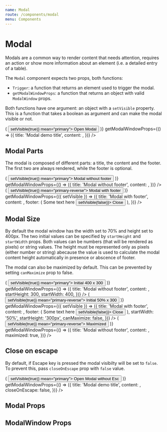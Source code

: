 ```yaml
---
name: Modal
route: /components/modal
menu: Components
---
```






# Modal

Modals are a common way to render content that needs attention,
requires an action or show more information about an element (i.e. a detailed entry of a table).

The `Modal` component expects two props, both functions:

-   `Trigger`: a function that returns an element used to trigger the modal.
-   `getModalWindowProps`: a function that returns an object with valid `ModalWindow` props.

Both functions have one argument: an object with a `setVisible` property.
This is a function that takes a boolean as argument and can make the modal visible or not.

<Playground>
    <div>
        <Modal
            Trigger={({ setVisible }) => (
                <Button onClick={() => setVisible(true)} mean="primary">
                    Open Modal
                </Button>
            )}
            getModalWindowProps={() => ({
                title: 'Modal demo title',
                content: <Lorem paragraphs={3} />,
            })}
        />
    </div>
</Playground>

## Modal Parts

The modal is composed of different parts: a title, the content and the footer.
The first two are always rendered, while the footer is optional.

<Playground>
    <div>
        <Modal
            Trigger={({ setVisible }) => (
                <Button onClick={() => setVisible(true)} mean="primary">
                    Modal without footer
                </Button>
            )}
            getModalWindowProps={() => ({
                title: 'Modal without footer',
                content: <Lorem paragraphs={3} />,
            })}
        />
        <Modal
            Trigger={({ setVisible }) => (
                <Button onClick={() => setVisible(true)} mean="primary-reverse">
                    Modal with footer
                </Button>
            )}
            getModalWindowProps={({ setVisible }) => ({
                title: 'Modal with footer',
                content: <Lorem paragraphs={3} />,
                footer: (
                    <Fragment>
                        <span className="color-accent">Some text here</span>
                        <Button size="small" onClick={() => setVisible(false)}>
                            Close
                        </Button>
                    </Fragment>
                ),
            })}
        />
    </div>
</Playground>

## Modal Size

By default the modal window has the width set to 70% and height set to 400px.
The two initial values can be specified by `startHeight` and `startWidth` props.
Both values can be numbers (that will be rendered as pixels) or string values.
The height must be represented only as pixels (either number or string) abecause the value is used to
calculate the modal content height automatically in presence or abscence of footer.

The modal can also be maximized by default. This can be prevented by setting `canMaximize` prop to false.

<Playground>
    <div>
        <Modal
            Trigger={({ setVisible }) => (
                <Button onClick={() => setVisible(true)} mean="primary">
                    Initial 400 x 300
                </Button>
            )}
            getModalWindowProps={() => ({
                title: 'Modal without footer',
                content: <Lorem paragraphs={3} />,
                startHeight: 300,
                startWidth: 400,
            })}
        />
        <Modal
            Trigger={({ setVisible }) => (
                <Button onClick={() => setVisible(true)} mean="primary-reverse">
                    Initial 50% x 300
                </Button>
            )}
            getModalWindowProps={({ setVisible }) => ({
                title: 'Modal with footer',
                content: <Lorem paragraphs={3} />,
                footer: (
                    <Fragment>
                        <span className="color-accent">Some text here</span>
                        <Button size="small" onClick={() => setVisible(false)}>
                            Close
                        </Button>
                    </Fragment>
                ),
                startWidth: '50%',
                startHeight: '300px',
                canMaximize: false,
            })}
        />
        <Modal
            Trigger={({ setVisible }) => (
                <Button onClick={() => setVisible(true)} mean="primary-reverse">
                    Maximized
                </Button>
            )}
            getModalWindowProps={() => ({
                title: 'Modal without footer',
                content: <Lorem paragraphs={3} />,
                maximized: true,
            })}
        />
    </div>
</Playground>

## Close on escape

By default, if Escape key is pressed the modal visibilty will be set to `false`. To prevent this, pass `closeOnEscape` prop with `false` value.

<Playground>
    <div>
        <Modal
            Trigger={({ setVisible }) => (
                <Button onClick={() => setVisible(true)} mean="primary">
                    Open Modal without Esc
                </Button>
            )}
            getModalWindowProps={() => ({
                title: 'Modal demo title',
                content: <Lorem paragraphs={3} />,
                closeOnEscape: false,
            })}
        />
    </div>
</Playground>

## Modal Props

<Props of={Modal} />

## ModalWindow Props

<Props of={ModalWindow} />
